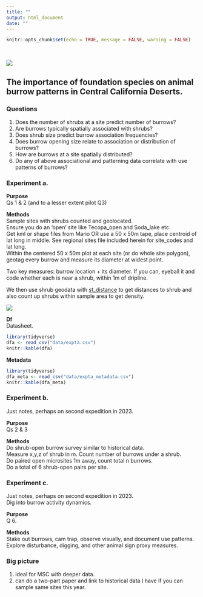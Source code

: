 ```yaml
---
title: ""
output: html_document
date: ""
---
```


```r
knitr::opts_chunk$set(echo = TRUE, message = FALSE, warning = FALSE)
```

<br>  

![](./tecopa.jpg) 

## The importance of foundation species on animal burrow patterns in Central California Deserts.


### Questions
1. Does the number of shrubs at a site predict number of burrows?  
2. Are burrows typically spatially associated with shrubs?  
3. Does shrub size predict burrow association frequencies?  
4. Does burrow opening size relate to association or distribution of burrows?  
5. How are burrows at a site spatially distributed?  
6. Do any of above associational and patterning data correlate with use patterns of burrows?  


### Experiment a.  
**Purpose**  
Qs 1 & 2 (and to a lesser extent pilot Q3)

**Methods**   
Sample sites with shrubs counted and geolocated.  
Ensure you do an 'open' site like Tecopa_open and Soda_lake etc.  
Get kml or shape files from Mario OR use a 50 x 50m tape, place centroid of lat long in middle. See regional sites file included herein for site_codes and lat long.  
Within the centered 50 x 50m plot at each site (or do whole site polygon), geotag every burrow and measure its diameter at widest point.

Two key measures: burrow location + its diameter.  If you can, eyeball it and code whether each is near a shrub, within 1m of dripline.    

We then use shrub geodata with [st_distance](https://r-spatial.github.io/sf/reference/geos_measures.html) to get distances to shrub and also count up shrubs within sample area to get density.  

![](burrow_design.png)


**Df**  
Datasheet.  

```r
library(tidyverse)
dfa <- read_csv("data/expta.csv")
knitr::kable(dfa)

```

**Metadata**  

```r
library(tidyverse)
dfa_meta <- read_csv("data/expta_metadata.csv")
knitr::kable(dfa_meta)

```



### Experiment b.  
Just notes, perhaps on second expedition in 2023.

**Purpose**  
Qs 2 & 3  

**Methods**   
Do shrub-open burrow survey similar to historical data.  
Measure x,y,z of shrub in m. Count number of burrows under a shrub.  
Do paired open microsites 1m away, count total n burrows.  
Do a total of 6 shrub-open pairs per site.  


### Experiment c.  
Just notes, perhaps on second expedition in 2023.  
Dig into burrow activity dynamics.  

**Purpose**  
Q 6.  

**Methods**   
Stake out burrows, cam trap, observe visually, and document use patterns.  
Explore disturbance, digging, and other animal sign proxy measures.  


### Big picture  
1. ideal for MSC with deeper data.  
2. can do a two-part paper and link to historical data I have if you can sample same sites this year.  









